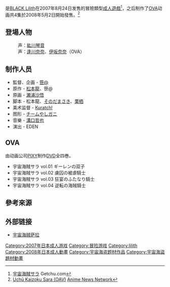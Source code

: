 {{Infobox animanga/Headerofja
|title= 宇宙海賊薩拉
|image= 
|size= 
|caption= 
|japanese= 宇宙海賊サラ
|english= 
|kana= うちゆうかいそくさら
|romaji= Uchuu Kaizoku Sara
|genre= 科幻、凌辱
}}
{{Infobox animanga/Game
|標題=
|類型=[[冒險遊戲|冒險]]
|使用平台=Windows Me/2000/XP
|遊戲引擎=
|開發團隊=BLACK Lilith
|代理商=BLACK Lilith
|製作人=
|監製=笹@
|腳本=松本竜、そのだまさき、栗栖
|人物設定=瀬浦沙悟
|音樂=溝口哲也
|遊戲人數=1
|發售日=2007年8月24日（DL版）<br>2007年8月31日（盒裝版）
|對象年齡=18禁
|結局數=
}}
{{Infobox animanga/OVA
|ONA= 
|標題= 
|原案= 
|原作= Lilith
|總導演= 
|導演= さだやまやなは
|系列構成= 
|劇本= 佐和山進一郎
|人物原案= 瀬浦沙悟
|人物設定= さだやまやなは
|機械設定= 
|音樂= 
|音樂製作= 
|動畫製作= [[Animation_StudiO_Seven|Seven]]
|製作= 
|書籍= 
|出版商= 
|代理發行= PIXY
|其他代理發行=
|網路= 
|發售日= 2008年5月2日－2010年2月26日
|開始= 
|結束= 
|話數= 4
|其他= 成人動畫
|版權= 
}}
{{Infobox animanga/Novel
|輕小說= 
|標題= 宇宙海賊サラ 姉妹騎士の英雄調教
|原作=BLACK Lilith
|作者= 春風栞
|插圖= 瀬浦沙悟
|出版社= [[PARADIGM|PARADIGM]]
|其他出版社= 
|連載雜誌= 
|label= ぷちぱら文庫
|網路= 
|發售日= 2012年8月24日
|開始= 
|結束= 
|冊數= 1
|話數= 
|其他= 成人小說
|版權=
}}
{{Infobox animanga/Footerofja}}
{{Vgname|宇宙海贼萨拉|ja=宇宙海賊サラ}}是[[BLACK_Lilith|BLACK Lilith]]在2007年8月24日发售的冒險類型[[日本成人遊戲|成人遊戲]]<ref>[http://www.getchu.com/soft.phtml?id=442505 宇宙海賊サラ] {{Wayback|url=http://www.getchu.com/soft.phtml?id=442505 |date=20141227052905 }}Getchu.com{{ja}}</ref>，之后制作了[[OVA|OVA]]动画共4集於2008年5月2日開始發售。<ref>[http://www.animenewsnetwork.com/encyclopedia/anime.php?id=9957 Uchū Kaizoku Sara (OAV)] {{Wayback|url=http://www.animenewsnetwork.com/encyclopedia/anime.php?id=9957 |date=20160927150526 }}[[Anime_News_Network|Anime News Network]]{{en}}</ref>

== 登場人物 ==
;{{nihongo|萨拉·斯科毕奥|サラ・スコーピオン}}
:声：[[紘川琴音|紘川琴音]]
;{{nihongo|西莉亚·酆·伯恩施坦|シリア・フォン・ベルンシュタイン}}
:声：[[逢川奈奈|逢川奈奈]]、[[伊坂奈奈|伊坂奈奈]]（OVA）

== 制作人员 ==
* 監督、企画 - [[笹@|笹@]]
* 原作 - [[松本龍|松本龍]]、笹@
* 原画 - [[瀬浦沙悟|瀬浦沙悟]]
* 脚本 - 松本龍、[[そのだまさき|そのだまさき]]、[[栗栖|栗栖]]
* 美术监督 - [[Kuratch!|Kuratch!]]
* 图形 - [[チームやしガニ|チームやしガニ]]
* 音樂 - [[溝口哲也|溝口哲也]]
* 演出 - EDEN

== OVA ==
由动画公司[[Pixy_(ブランド)|PIXY]]制作[[DVD|DVD]]全四巻。

* 宇宙海賊サラ vol.01 ギーレンの双子
* 宇宙海賊サラ vol.02 虜囚の被虐騎士
* 宇宙海賊サラ vol.03 狂宴のふたなり騎士
* 宇宙海賊サラ vol.04 逆転の海賊騎士

== 參考來源 ==
{{reflist}}

== 外部链接 ==
* [http://www.lilith-soft.com/black/product36.html 宇宙海贼萨拉]{{Wayback|url=http://www.lilith-soft.com/black/product36.html |date=20140927091053 }}

{{DEFAULTSORT:Uchuu Kaizoku Sara}}
[[Category:2007年日本成人游戏|Category:2007年日本成人游戏]]
[[Category:冒险游戏|Category:冒险游戏]][[Category:lilith|Category:lilith]]
[[Category:2008年日本成人動畫|Category:2008年日本成人動畫]]
[[Category:宇宙海盗题材作品|Category:宇宙海盗题材作品]]
[[Category:宇宙海盜題材動畫|Category:宇宙海盜題材動畫]]